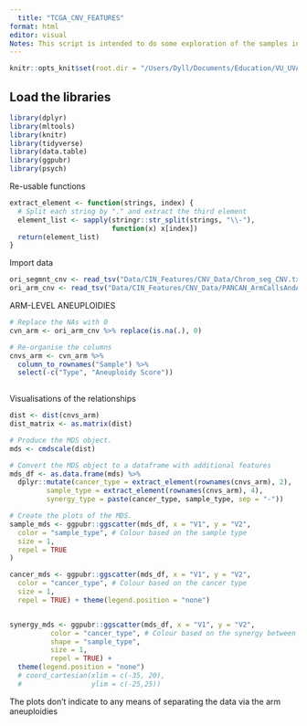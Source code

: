 ```yaml
---
  title: "TCGA_CNV_FEATURES"
format: html
editor: visual
Notes: This script is intended to do some exploration of the samples in the CNV Features in the TCGA PanCan datasets.
---
```


```r
knitr::opts_knit$set(root.dir = "/Users/Dyll/Documents/Education/VU_UVA/Internship/Epigenetics/Janssen_Group-UMCUtrecht/Main_Project")
```

## Load the libraries

```r
library(dplyr)
library(mltools)
library(knitr)
library(tidyverse)
library(data.table)
library(ggpubr)
library(psych)
```

Re-usable functions

```r
extract_element <- function(strings, index) {
  # Split each string by "." and extract the third element
  element_list <- sapply(stringr::str_split(strings, "\\-"),
                         function(x) x[index])
  return(element_list)
}
```

Import data

```r
ori_segmnt_cnv <- read_tsv("Data/CIN_Features/CNV_Data/Chrom_seg_CNV.txt")
ori_arm_cnv <- read_tsv("Data/CIN_Features/CNV_Data/PANCAN_ArmCallsAndAneuploidyScore_092817.txt")
```

ARM-LEVEL ANEUPLOIDIES

```r
# Replace the NAs with 0
cvn_arm <- ori_arm_cnv %>% replace(is.na(.), 0)

# Re-organise the columns 
cnvs_arm <- cvn_arm %>%
  column_to_rownames("Sample") %>% 
  select(-c("Type", "Aneuploidy Score"))
  
```

Visualisations of the relationships

```r
dist <- dist(cnvs_arm)
dist_matrix <- as.matrix(dist)

# Produce the MDS object.
mds <- cmdscale(dist)

# Convert the MDS object to a dataframe with additional features
mds_df <- as.data.frame(mds) %>% 
  dplyr::mutate(cancer_type = extract_element(rownames(cnvs_arm), 2),
         sample_type = extract_element(rownames(cnvs_arm), 4),
         synergy_type = paste(cancer_type, sample_type, sep = "-"))

# Create the plots of the MDS.
sample_mds <- ggpubr::ggscatter(mds_df, x = "V1", y = "V2",
  color = "sample_type", # Colour based on the sample type
  size = 1,
  repel = TRUE
)

cancer_mds <- ggpubr::ggscatter(mds_df, x = "V1", y = "V2", 
  color = "cancer_type", # Colour based on the cancer type
  size = 1,
  repel = TRUE) + theme(legend.position = "none")


synergy_mds <- ggpubr::ggscatter(mds_df, x = "V1", y = "V2", 
          color = "cancer_type", # Colour based on the synergy between the cancer and sample type
          shape = "sample_type",
          size = 1,
          repel = TRUE) +
  theme(legend.position = "none")
  # coord_cartesian(xlim = c(-35, 20),
  #                 ylim = c(-25,25))
```

The plots don't indicate to any means of separating the data via the arm aneuploidies
